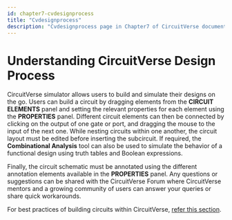 ```yaml
---
id: chapter7-cvdesignprocess
title: "Cvdesignprocess"
description: "Cvdesignprocess page in Chapter7 of CircuitVerse documentation."
---
```


# Understanding CircuitVerse Design Process

CircuitVerse simulator allows users to build and simulate their designs on the go. Users can build a circuit by dragging elements from the **CIRCUIT ELEMENTS** panel and setting the relevant properties for each element using the **PROPERTIES** panel. Different circuit elements can then be connected by clicking on the output of one gate or port, and dragging the mouse to the input of the next one. While nesting circuits within one another, the circuit layout must be edited before inserting the subcircuit. If required, the **Combinational Analysis** tool can also be used to simulate the behavior of a functional design using truth tables and Boolean expressions.

Finally, the circuit schematic must be annotated using the different annotation elements available in the **PROPERTIES** panel. Any questions or suggestions can be shared with the CircuitVerse Forum where CircuitVerse mentors and a growing community of users can answer your queries or share quick workarounds.

For best practices of building circuits within CircuitVerse, [refer this section](/chapter2/4bestpracticescv.mdx).
